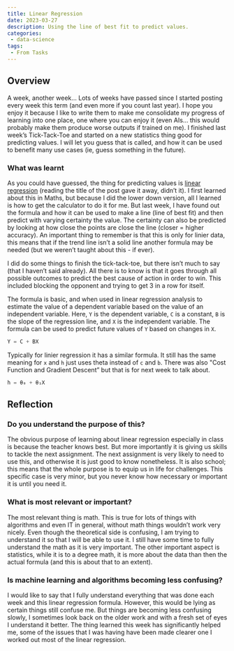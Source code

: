 ```yaml
---
title: Linear Regression
date: 2023-03-27
description: Using the line of best fit to predict values.
categories: 
 - data-science
tags:
 - From Tasks
---
```


## Overview

A week, another week… Lots of weeks have passed since I started posting every week this term (and even more if you count last year). I hope you enjoy it because I like to write them to make me consolidate my progress of learning into one place, one where you can enjoy it (even AIs… this would probably make them produce worse outputs if trained on me). I finished last week’s Tick-Tack-Toe and started on a new statistics thing good for predicting values. I will let you guess that is called, and how it can be used to benefit many use cases (ie, guess something in the future).

### What was learnt

As you could have guessed, the thing for predicting values is [linear regression](https://en.wikipedia.org/wiki/Linear_regression) (reading the title of the post gave it away, didn’t it). I first learned about this in Maths, but because I did the lower down version, all I learned is how to get the calculator to do it for me. But last week, I have found out the formula and how it can be used to make a line (line of best fit) and then predict with varying certainty the value. The certainty can also be predicted by looking at how close the points are close the line (closer = higher accuracy). An important thing to remember is that this is only for linier data, this means that if the trend line isn’t a solid line another formula may be needed (but we weren’t taught about this - if ever).

I did do some things to finish the tick-tack-toe, but there isn’t much to say (that I haven’t said already). All there is to know is that it goes through all possible outcomes to predict the best cause of action in order to win. This included blocking the opponent and trying to get 3 in a row for itself.

The formula is basic, and when used in linear regression analysis to estimate the value of a dependent variable based on the value of an independent variable. Here, `Y` is the dependent variable, `C` is a constant, `B` is the slope of the regression line, and `X` is the independent variable. The formula can be used to predict future values of `Y` based on changes in `X`.

```python
Y = C + BX
```

Typically for linier regression it has a similar formula. It still has the same meaning for `x` and `h` just uses theta instead of `c` and `b`. There was also "Cost Function and Gradient Descent” but that is for next week to talk about.

```python
h = θ₀ + θ₁X
```

## Reflection

### Do you understand the purpose of this?

The obvious purpose of learning about linear regression especially in class is because the teacher knows best. But more importantly it is giving us skills to tackle the next assignment. The next assignment is very likely to need to use this, and otherwise it is just good to know nonetheless. It is also school; this means that the whole purpose is to equip us in life for challenges. This specific case is very minor, but you never know how necessary or important it is until you need it.

### What is most relevant or important?

The most relevant thing is math. This is true for lots of things with algorithms and even IT in general, without math things wouldn’t work very nicely. Even though the theoretical side is confusing, I am trying to understand it so that I will be able to use it. I still have some time to fully understand the math as it is very important. The other important aspect is statistics, while it is to a degree math, it is more about the data than then the actual formula (and this is about that to an extent).

### Is machine learning and algorithms becoming less confusing?

I would like to say that I fully understand everything that was done each week and this linear regression formula. However, this would be lying as certain things still confuse me. But things are becoming less confusing slowly, I sometimes look back on the older work and with a fresh set of eyes I understand it better. The thing learned this week has significantly helped me, some of the issues that I was having have been made clearer one I worked out most of the linear regression.
